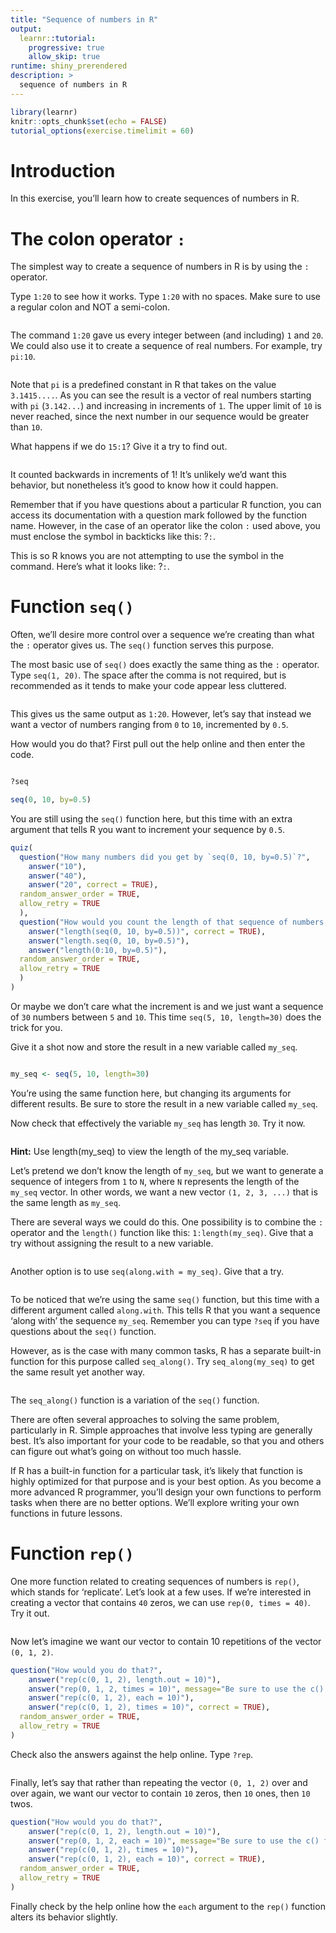 ```yaml
---
title: "Sequence of numbers in R"
output:
  learnr::tutorial:
    progressive: true
    allow_skip: true
runtime: shiny_prerendered
description: >
  sequence of numbers in R
---
```


```r
library(learnr)
knitr::opts_chunk$set(echo = FALSE)
tutorial_options(exercise.timelimit = 60)
```

# Introduction

In this exercise, you'll learn how to create sequences of numbers in R.

# The colon operator `:`
The simplest way to create a sequence of numbers in R is by using the `:` operator. 

Type `1:20` to see how it works.
Type `1:20` with no spaces. Make sure to use a regular colon and NOT a semi-colon.


```r

```

The command `1:20` gave us every integer between (and including) `1` and `20`. We could also use it to create a sequence of real numbers. For example, try `pi:10`.

```r

```

Note that `pi` is a predefined constant in R that takes on the value `3.1415....`.
As you can see the result is a vector of real numbers starting with `pi` (`3.142...`) and increasing in increments of `1`. The upper limit of `10` is never reached, since the next number in our sequence would be greater than `10`.

What happens if we do `15:1`? Give it a try to find out.

```r

```

It counted backwards in increments of 1! It's unlikely we'd want this behavior, but nonetheless it's good to know how it could happen.

Remember that if you have questions about a particular R function, you can access its documentation with a question mark followed by the function name. However, in the case of an operator like the colon `:` used above, you must enclose the symbol in backticks like this: ?`:`. 

This is so R knows you are not attempting to use the symbol in the command. Here's what it looks like: ?`:`.

# Function `seq()`

Often, we'll desire more control over a sequence we're creating than what the `:` operator gives us. The `seq()` function serves this purpose.

The most basic use of `seq()` does exactly the same thing as the `:` operator.
Type `seq(1, 20)`. The space after the comma is not required, but is recommended as it tends to make your code appear less cluttered.

```r

```

This gives us the same output as `1:20`. 
However, let's say that instead we want a vector of numbers ranging from `0` to `10`, incremented by `0.5`.

How would you do that? First pull out the help online and then enter the code.

```r

```

```r
?seq

seq(0, 10, by=0.5)
```

You are still using the `seq()` function here, but this time with an extra argument that tells R you want to increment your sequence by `0.5`.

```r
quiz(
  question("How many numbers did you get by `seq(0, 10, by=0.5)`?",
    answer("10"),
    answer("40"),
    answer("20", correct = TRUE),
  random_answer_order = TRUE,
  allow_retry = TRUE
  ),
  question("How would you count the length of that sequence of numbers by using the built-in function `length()`?",
    answer("length(seq(0, 10, by=0.5))", correct = TRUE),
    answer("length.seq(0, 10, by=0.5)"),
    answer("length(0:10, by=0.5)"),
  random_answer_order = TRUE,
  allow_retry = TRUE
  )
)
```


Or maybe we don't care what the increment is and we just want a sequence of `30` numbers between `5` and `10`. This time `seq(5, 10, length=30)` does the trick for you. 

Give it a shot now and store the result in a new variable called `my_seq`.

```r

```

```r

my_seq <- seq(5, 10, length=30)

```

You're using the same function here, but changing its arguments for different results. Be sure to store the result in a new variable called `my_seq`.

Now check that effectively the variable `my_seq` has length `30`. Try it now.

```r

```

<div id="seql30_check-hint">
**Hint:** Use length(my_seq) to view the length of the my_seq variable.
</div>

Let's pretend we don't know the length of `my_seq`, but we want to generate a sequence of integers from `1` to `N`, where `N` represents the length of the `my_seq` vector. In other words, we want a new vector `(1, 2, 3, ...)` that is the same length as `my_seq`.

There are several ways we could do this. One possibility is to combine the `:` operator and the `length()` function like this: `1:length(my_seq)`.
Give that a try without assigning the result to a new variable.

```r

```

Another option is to use `seq(along.with = my_seq)`. Give that a try.

```r

```

To be noticed that we're using the same `seq()` function, but this time with a different argument called `along.with`. This tells R that you want a sequence 'along with' the sequence `my_seq`. Remember you can type `?seq` if you have questions about the `seq()` function.

However, as is the case with many common tasks, R has a separate built-in function for this purpose called `seq_along()`. Try `seq_along(my_seq)` to get the same result yet another way.

```r

```

The `seq_along()` function is a variation of the `seq()` function. 

There are often several approaches to solving the same problem, particularly in R. Simple approaches that involve less typing are generally best. It's also important for your code to be readable, so that you and others can figure out what's going on without too much hassle.

If R has a built-in function for a particular task, it's likely that function is highly optimized for that purpose and is your best option. As you become a more advanced R programmer, you'll design your own functions to perform tasks when there are no better options. We'll explore writing your own functions in future lessons.

# Function `rep()`

One more function related to creating sequences of numbers is `rep()`, which stands for 'replicate'. Let's look at a few uses.
If we're interested in creating a vector that contains `40` zeros, we can use `rep(0, times = 40)`. Try it out.

```r

```

Now let's imagine we want our vector to contain 10 repetitions of the vector `(0, 1, 2)`.

```r
question("How would you do that?",
    answer("rep(c(0, 1, 2), length.out = 10)"),
    answer("rep(0, 1, 2, times = 10)", message="Be sure to use the c() function to tell R that the numbers 0, 1, and 2 make up a vector"),
    answer("rep(c(0, 1, 2), each = 10)"),
    answer("rep(c(0, 1, 2), times = 10)", correct = TRUE),
  random_answer_order = TRUE,
  allow_retry = TRUE
)
```

Check also the answers against the help online. Type `?rep`.

```r

```

Finally, let's say that rather than repeating the vector `(0, 1, 2)` over and over again, we want our vector to contain `10` zeros, then `10` ones, then `10` twos. 

```r
question("How would you do that?",
    answer("rep(c(0, 1, 2), length.out = 10)"),
    answer("rep(0, 1, 2, each = 10)", message="Be sure to use the c() function to tell R that the numbers 0, 1, and 2 make up a vector"),
    answer("rep(c(0, 1, 2), times = 10)"),
    answer("rep(c(0, 1, 2), each = 10)", correct = TRUE),
  random_answer_order = TRUE,
  allow_retry = TRUE
)
```

Finally check by the help online how the `each` argument to the `rep()` function alters its behavior slightly.
